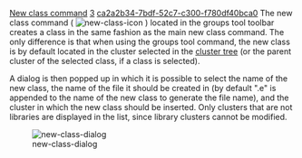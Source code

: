 [[Property:title|New class command]]
[[Property:weight|3]]
[[Property:uuid|ca2a2b34-7bdf-52c7-c300-f780df40bca0]]
The new class command (  [[Image:new-class-icon]] ) located in the groups tool toolbar creates a class in the same fashion as the main new class command. The only difference is that when using the groups tool command, the new class is by default located in the cluster selected in the [[System tree representation|cluster tree]]  (or the parent cluster of the selected class, if a class is selected). 

A dialog is then popped up in which it is possible to select the name of the new class, the name of the file it should be created in (by default ".e" is appended to the name of the new class to generate the file name), and the cluster in which the new class should be inserted. Only clusters that are not libraries are displayed in the list, since library clusters cannot be modified.

[[Image:new-class-dialog]]  




